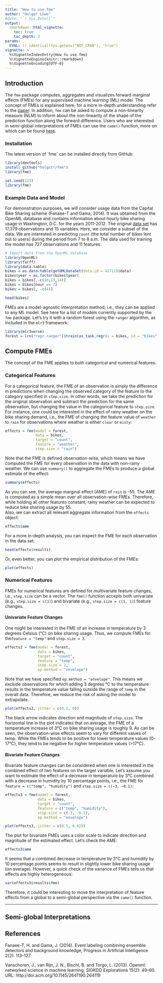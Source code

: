 ```yaml
---
title: "How to use fme"
author: "Holger Löwe"
#date: "`r Sys.Date()`"
output: 
  rmarkdown::html_vignette:
    toc: true
    toc_depth: 3
params:
  EVAL: !r identical(Sys.getenv("NOT_CRAN"), "true")
vignette: >
  %\VignetteIndexEntry{How to use fme}
  %\VignetteEngine{knitr::rmarkdown}
  %\VignetteEncoding{UTF-8}
---
```


## Introduction

The `fme` package computes, aggregates and visualizes forward marginal effects (FMEs) for any supervised machine learning (ML) model. The concept of FMEs is explained here, for a more in-depth understanding refer to the [paper][1]. In addition, `fme` can be asked to compute a non-linearity measure (NLM) to inform about the non-linearity of the shape of the prediction function along the forward difference. Users who are interested in semi-global interpretations of FMEs can use the `came()` function, more on which can be found [here](#Semi-global Interpretations). 

### Installation

The latest version of ´fme´ can be installed directly from GitHub:

```r
library(devtools)
install_github("holgstr/fme")
library(fme)   
```

```r
set.seed(123)
library(fme) 
```

### Example Data and Model

For demonstration purposes, we will consider usage data from the Capital Bike Sharing scheme (Fanaee-T and Gama, 2014). It was obtained from the OpenML database and contains information about hourly bike sharing usage in Washington, D.C. for the years 2011-2012. The original [data set][2] has 17,379 observations and 15 variables. Here, we consider a subset of the data: We are interested in predicting `count` (the total number of bikes lent out to users) during the period from 7 to 8 a.m. The
data used for training the model has 727 observations and 11 features.

```r
# Import data from the OpenML database
library(OpenML)
library(farff)
library(data.table)
bikes = as.data.table(getOMLDataSet(data.id = 42712)$data)
bikes$year = as.factor(bikes$year)
bikes = bikes[,-c(10,13,14)]
bikes = bikes[hour == 7]
bikes = bikes[, -c(4)]  
```

```r
head(bikes) 
```

FMEs are a model-agnostic interpretation method, i.e., they can be applied to any ML model. See here for a list of models currently supported by the `fme` package. Let's try it with a random forest using the `ranger` algorithm, as included in the `mlr3` framework:

```r
library(mlr3verse)
forest = lrn("regr.ranger")$train(as_task_regr(x = bikes, id = "bikes", target = "count"))
```


## Compute FMEs

The concept of the FME applies to both categorical and numerical features.

### Categorical Features

For a categorical feature, the FME of an observation is simply the difference in predictions when changing the observed category of the feature to the category specified in `step.size`. In other words, we take the prediction for the original observation and subtract the prediction for the same observation, but changing the value in the categorical feature to `step.size`. For instance, one could be interested in the effect of rainy weather on the bike sharing demand, i.e., the FME of changing the feature value of `weather` to `rain` for observations where weather is either `clear` or `misty`:

```r
effects = fme(model = forest,
              data = bikes,
              target = "count",
              feature = "weather",
              step.size = "rain")
```

Note that the FME is defined observation-wise, which means we have computed the FME for every observation in the data with non-rainy weather. We can use `summary()` to aggregate the FMEs to produce a global estimate of the effect:
```r
summary(effects)
```
As you can see, the average marginal effect (AME) of `rain` is -55. The AME is computed as a simple mean over all observation-wise FMEs. Therefore, while holding all other features constant, rainy weather can be expected to reduce bike sharing usage by 55. \
Also, we can extract all relevant aggregate information from the `effects` object:
```r
effects$ame
```
For a more in-depth analysis, you can inspect the FME for each observation in the data set:
```r
head(effects$results)
```
Or, even better, you can plot the empirical distribution of the FMEs:
```r
plot(effects)
```

### Numerical Features

FMEs for numerical features are defined for multivariate feature changes, i.e., `step.size` can be a vector. The `fme()` function accepts both univariate (e.g., `step.size = c(1)`) and bivariate (e.g., `step.size = c(1, 1)`) feature changes.

#### Univariate Feature Changes

One might be interested in the FME of an increase in temperature by 3 degrees Celsius (°C)
on bike sharing usage. Thus, we compute FMEs for the` feature = "temp"` and `step.size = 3`.

```r
effects2 = fme(model = forest,
               data = bikes,
               target = "count",
               feature = "temp",
               step.size = 2,
               ep.method = "envelope")
```

Note that we have specified `ep.method = "envelope"`. This means we exclude observations for which adding 3 degrees °C to the temperature results in the temperature value falling outside the range of `temp` in the overall data. Therefore, we reduce the risk of asking the model to extrapolate.

```r
plot(effects2, jitter = c(0.2, 0))
```

The black arrow indicates direction and magnitude of `step.size`. The horizontal line in the plot indicates that on average, the FME of a temperature increase of 3°C on bike sharing usage is roughly 9. As can be seen, the observation-wise effects seem to vary for different values of temp. While the FMEs tends to be positive for lower temperature values (0-17°C), they tend to be negative for higher temperature values (>17°C).

#### Bivariate Feature Changes

Bivariate feature changes can be considered when one is interested in the combined effect of two features on the target variable. Let's assume you want to estimate the effect of a decrease in temperature by 3°C combined with a decrease in humidity by 10 percentage points, i.e., the FME for `feature = c("temp", "humidity")` and `step.size = c(−3, −0.1)`:

```r
effects3 = fme(model = forest,
               data = bikes,
               target = "count",
               feature = c("temp", "humidity"),
               step.size = c(-3, -0.1),
               ep.method = "envelope")

plot(effects3, jitter = c(0.1, 0.02))
```

The plot for bivariate FMEs uses a color scale to indicate direction and magnitude of the estimated effect. Let's check the AME:

```r
effects3$ame
```

It seems that a combined decrease in temperature by 3°C and humidity by 10 percentage points seems to result in slightly lower bike sharing usage (on average). However, a quick check of the variance of FMEs tells us that effects are highly heterogeneous:

```r
var(effects3$results$fme)
```

Therefore, it could be interesting to move the interpretation of feature effects from a global to a semi-global perspective via the `came()` function.  

------

## Semi-global Interpretations

## References

Fanaee-T, H. and Gama, J. (2014). Event labeling combining ensemble detectors and background knowledge,
Progress in Artificial Intelligence 2(2): 113–127.

Vanschoren, J., van Rijn, J. N., Bischl, B. and Torgo, L. (2013). Openml: networked science in machine
learning, SIGKDD Explorations 15(2): 49–60. URL: http://doi.acm.org/10.1145/2641190.264119

[1]: https://arxiv.org/abs/2201.08837

[2]: https://www.openml.org/search?type=data&status=active&id=42712
